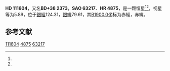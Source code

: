 {{Starbox begin
| name = HD 111604
}}
{{Starbox observe
| epoch = [[J2000.0|J2000.0]]
| constell = {{星座名待查}}<ref name=SIMBAD>{{cite web
 | url=http://simbad.u-strasbg.fr/simbad/sim-id?Ident=HR+4875
 | title=Pulsating variable Star
 | publisher=Centre de Données astronomiques de Strasbourg
 | work=SIMBAD
 | accessdate=2012-07-13
 | archive-date=2016-03-16
 | archive-url=https://web.archive.org/web/20160316215533/http://simbad.u-strasbg.fr/simbad/sim-id?Ident=HR+4875
 | dead-url=no
 }}</ref><ref name=DATA>{{cite web
 | url=http://vizier.u-strasbg.fr/viz-bin/VizieR-5?-out.add=.&-source=5050&-corr=PK=HR&-out.max=9999&HR=4875
 | title=VizieR Detailed Page
 | accessdate=2012-07-13
 | archive-date=2016-03-05
 | archive-url=https://web.archive.org/web/20160305041551/http://vizier.u-strasbg.fr/viz-bin/VizieR-5?-out.add=.&-source=5050&-corr=PK=HR&-out.max=9999&HR=4875
 | dead-url=no
 }}</ref>
| 星官 = 
| ra = {{RA|12|50|10.7}}<ref name=SIMBAD /><ref name=DATA />
| dec = {{DEC|+37|31|1}}<ref name=SIMBAD /><ref name=DATA />
| appmag_v = 5.89<ref name=SIMBAD /><ref name=DATA />
}}
{{Starbox character
| class = A3V<ref name=SIMBAD /><ref name=DATA />
| b-v = 0.15<ref name=SIMBAD /><ref name=DATA />
| u-b = 0.08<ref name=SIMBAD /><ref name=DATA />
| r-i = <ref name=SIMBAD /><ref name=DATA />
| variable = 
}}
{{Starbox astrometry
| radial_v = 0.08
| prop_mo_ra = -14
| parallax = 0
| p_error = 
}}
{{Starbox catalog
| names =BD+38 2373，[[SAO星表|SAO]] 63217，[[HD星表|HD]] 111604，[[HR星表|HR]] 4875}}
{{Starbox reference |Simbad=HR+4875}}
{{Starbox end}}

'''HD 111604'''，又名'''BD+38 2373'''，'''SAO 63217'''、'''HR 4875'''，是一颗恒星<ref name=SIMBAD /><ref name=DATA />，视星等为5.89，位于[[銀道座標系|銀經]]124.31，[[銀道座標系|銀緯]]79.61，其[[B1900.0|B1900.0]]坐标为赤經{{RA|12|45|25.5}}，赤緯{{DEC|+38|79.61|40}}。

== 参考文献 ==
{{reflist}}

{{star-stub}}

[[Category:HD和HDE天體|111604]]
[[Category:HR天體|4875]]
[[Category:SAO天體|63217]]